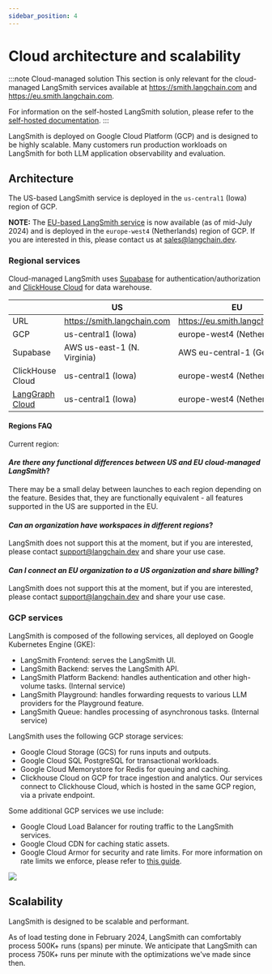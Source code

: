 ```yaml
---
sidebar_position: 4
---
```



# Cloud architecture and scalability

:::note Cloud-managed solution
This section is only relevant for the cloud-managed LangSmith services available at https://smith.langchain.com and https://eu.smith.langchain.com.

For information on the self-hosted LangSmith solution, please refer to the [self-hosted documentation](../self_hosting/).
:::

LangSmith is deployed on Google Cloud Platform (GCP) and is designed to be highly scalable. Many customers run production workloads on LangSmith for both LLM application observability and evaluation.

## Architecture

The US-based LangSmith service is deployed in the `us-central1` (Iowa) region of GCP.

**NOTE:** The [EU-based LangSmith service](https://eu.smith.langchain.com) is now available (as of mid-July 2024) and is deployed in the `europe-west4` (Netherlands) region of GCP. If you are interested in this, please contact us at sales@langchain.dev.

### Regional services

Cloud-managed LangSmith uses [Supabase](https://supabase.com) for authentication/authorization and [ClickHouse Cloud](https://clickhouse.com/cloud) for data warehouse.

|                                       | US                          | EU                             |
| ------------------------------------- | --------------------------- | ------------------------------ |
| URL                                   | https://smith.langchain.com | https://eu.smith.langchain.com |
| GCP                                   | us-central1 (Iowa)          | europe-west4 (Netherlands)     |
| Supabase                              | AWS us-east-1 (N. Virginia) | AWS eu-central-1 (Germany)     |
| ClickHouse Cloud                      | us-central1 (Iowa)          | europe-west4 (Netherlands)     |
| [LangGraph Cloud](../langgraph_cloud) | us-central1 (Iowa)          | europe-west4 (Netherlands)     |

#### Regions FAQ

Current region: <RegionalUrl />

#### _Are there any functional differences between US and EU cloud-managed LangSmith_?

There may be a small delay between launches to each region depending on the feature.
Besides that, they are functionally equivalent - all features supported in the US are supported in the EU.

#### _Can an organization have workspaces in different regions_?

LangSmith does not support this at the moment, but if you are interested, please contact support@langchain.dev and share your use case.

#### _Can I connect an EU organization to a US organization and share billing_?

LangSmith does not support this at the moment, but if you are interested, please contact support@langchain.dev and share your use case.

### GCP services

LangSmith is composed of the following services, all deployed on Google Kubernetes Engine (GKE):

- LangSmith Frontend: serves the LangSmith UI.
- LangSmith Backend: serves the LangSmith API.
- LangSmith Platform Backend: handles authentication and other high-volume tasks. (Internal service)
- LangSmith Playground: handles forwarding requests to various LLM providers for the Playground feature.
- LangSmith Queue: handles processing of asynchronous tasks. (Internal service)

LangSmith uses the following GCP storage services:

- Google Cloud Storage (GCS) for runs inputs and outputs.
- Google Cloud SQL PostgreSQL for transactional workloads.
- Google Cloud Memorystore for Redis for queuing and caching.
- Clickhouse Cloud on GCP for trace ingestion and analytics. Our services connect to Clickhouse Cloud, which is hosted in the same GCP region, via a private endpoint.

Some additional GCP services we use include:

- Google Cloud Load Balancer for routing traffic to the LangSmith services.
- Google Cloud CDN for caching static assets.
- Google Cloud Armor for security and rate limits. For more information on rate limits we enforce, please refer to [this guide](../concepts/usage_and_billing/rate_limits).

![](./cloud-arch.png)

## Scalability

LangSmith is designed to be scalable and performant.

As of load testing done in February 2024, LangSmith can comfortably process 500K+ runs (spans) per minute.
We anticipate that LangSmith can process 750K+ runs per minute with the optimizations we've made since then.
